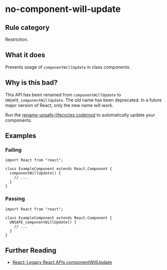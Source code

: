 # no-component-will-update

## Rule category

Restriction.

## What it does

Prevents usage of `componentWillUpdate` in class components.

## Why is this bad?

This API has been renamed from `componentWillUpdate` to `UNSAFE_componentWillUpdate`. The old name has been deprecated. In a future major version of React, only the new name will work.

Run the [rename-unsafe-lifecycles codemod](https://github.com/reactjs/react-codemod#rename-unsafe-lifecycles) to automatically update your components.

## Examples

### Failing

```tsx twoslash
import React from "react";

class ExampleComponent extends React.Component {
  componentWillUpdate() {
    // ...
  }
}
```

### Passing

```tsx twoslash
import React from "react";

class ExampleComponent extends React.Component {
  UNSAFE_componentWillUpdate() {
    // ...
  }
}
```

## Further Reading

- [React: Legacy React APIs componentWillUpdate](https://react.dev/reference/react/Component#componentwillupdate)
